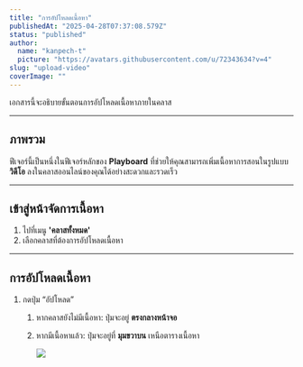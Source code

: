 ```yaml
---
title: "การอัปโหลดเนื้อหา"
publishedAt: "2025-04-28T07:37:08.579Z"
status: "published"
author:
  name: "kanpech-t"
  picture: "https://avatars.githubusercontent.com/u/72343634?v=4"
slug: "upload-video"
coverImage: ""
---
```


เอกสารนี้จะอธิบายขั้นตอนการอัปโหลดเนื้อหาภายในคลาส

---

## ภาพรวม

ฟีเจอร์นี้เป็นหนึ่งในฟีเจอร์หลักของ **Playboard** ที่ช่วยให้คุณสามารถเพิ่มเนื้อหาการสอนในรูปแบบ **วิดีโอ** ลงในคลาสออนไลน์ของคุณได้อย่างสะดวกและรวดเร็ว

---

## **เข้าสู่หน้าจัดการเนื้อหา**

1. ไปที่เมนู **'คลาสทั้งหมด'**
2. เลือกคลาสที่ต้องการอัปโหลดเนื้อหา

---

## การอัปโหลดเนื้อหา

1. กดปุ่ม “อัปโหลด”
   1. หากคลาสยังไม่มีเนื้อหา: ปุ่มจะอยู่ **ตรงกลางหน้าจอ**
   2. หากมีเนื้อหาแล้ว: ปุ่มจะอยู่ที่ **มุมขวาบน** เหนือตารางเนื้อหา

      ![](https://document-assets.st-th-1.byteark.com/upload-button-a.png)